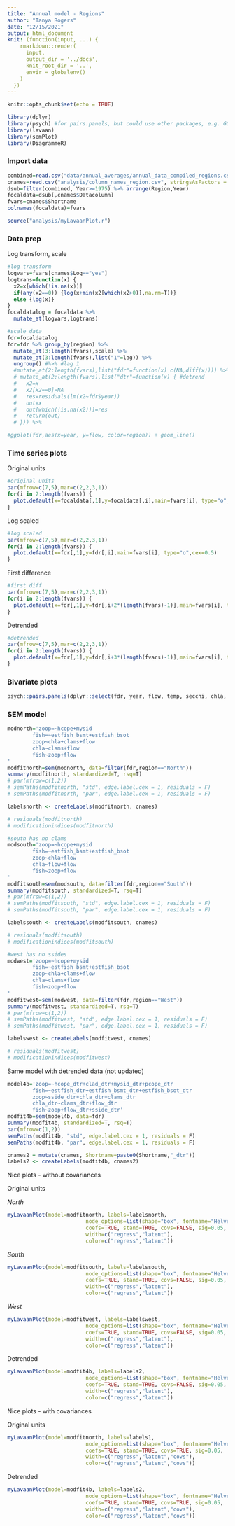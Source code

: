```yaml
---
title: "Annual model - Regions"
author: "Tanya Rogers"
date: "12/15/2021"
output: html_document
knit: (function(input, ...) {
    rmarkdown::render(
      input,
      output_dir = '../docs',
      knit_root_dir = '..',
      envir = globalenv()
    )
  })
---
```


```r
knitr::opts_chunk$set(echo = TRUE)
```

```r
library(dplyr)
library(psych) #for pairs.panels, but could use other packages, e.g. GGalley
library(lavaan)
library(semPlot)
library(DiagrammeR)
```

### Import data

```r
combined=read.csv("data/annual_averages/annual_data_compiled_regions.csv",stringsAsFactors = F)
cnames=read.csv("analysis/column_names_region.csv", stringsAsFactors = F)
dsub=filter(combined, Year>=1975) %>% arrange(Region,Year)
focaldata=dsub[,cnames$Datacolumn]
fvars=cnames$Shortname
colnames(focaldata)=fvars

source("analysis/myLavaanPlot.r")
```

### Data prep

Log transform, scale

```r
#log transform
logvars=fvars[cnames$Log=="yes"]
logtrans=function(x) {
  x2=x[which(!is.na(x))]
  if(any(x2==0)) {log(x+min(x2[which(x2>0)],na.rm=T))}
  else {log(x)}
}
focaldatalog = focaldata %>% 
  mutate_at(logvars,logtrans)

#scale data
fdr=focaldatalog
fdr=fdr %>% group_by(region) %>% 
  mutate_at(3:length(fvars),scale) %>% 
  mutate_at(3:length(fvars),list("1"=lag)) %>% 
  ungroup() #%>% #lag 1
  #mutate_at(2:length(fvars),list("fdr"=function(x) c(NA,diff(x)))) %>% #first difference
  # mutate_at(2:length(fvars),list("dtr"=function(x) { #detrend
  #   x2=x
  #   x2[x2==0]=NA
  #   res=residuals(lm(x2~fdr$year))
  #   out=x
  #   out[which(!is.na(x2))]=res
  #   return(out)
  # })) %>%

#ggplot(fdr,aes(x=year, y=flow, color=region)) + geom_line()
```

### Time series plots

Original units

```r
#original units
par(mfrow=c(7,5),mar=c(2,2,3,1))
for(i in 2:length(fvars)) {
  plot.default(x=focaldata[,1],y=focaldata[,i],main=fvars[i], type="o",cex=0.5)
}
```

Log scaled

```r
#log scaled
par(mfrow=c(7,5),mar=c(2,2,3,1))
for(i in 2:length(fvars)) {
  plot.default(x=fdr[,1],y=fdr[,i],main=fvars[i], type="o",cex=0.5)
}
```

First difference

```r
#first diff
par(mfrow=c(7,5),mar=c(2,2,3,1))
for(i in 2:length(fvars)) {
  plot.default(x=fdr[,1],y=fdr[,i+2*(length(fvars)-1)],main=fvars[i], type="o",cex=0.5)
}
```

Detrended

```r
#detrended
par(mfrow=c(7,5),mar=c(2,2,3,1))
for(i in 2:length(fvars)) {
  plot.default(x=fdr[,1],y=fdr[,i+3*(length(fvars)-1)],main=fvars[i], type="o",cex=0.5)
}
```

### Bivariate plots

```r
psych::pairs.panels(dplyr::select(fdr, year, flow, temp, secchi, chla, hcope, clad, pcope, mysid, estfish, sside, clams, dophos),lm = T, bg=c("red","yellow","blue")[factor(fdr$region)],pch=21)
```

### SEM model

```r
modnorth='zoop=~hcope+mysid
        fish=~estfish_bsmt+estfish_bsot
        zoop~chla+clams+flow
        chla~clams+flow
        fish~zoop+flow
'
modfitnorth=sem(modnorth, data=filter(fdr,region=="North"))
summary(modfitnorth, standardized=T, rsq=T)
# par(mfrow=c(1,2))
# semPaths(modfitnorth, "std", edge.label.cex = 1, residuals = F)
# semPaths(modfitnorth, "par", edge.label.cex = 1, residuals = F)

labelsnorth <- createLabels(modfitnorth, cnames)

# residuals(modfitnorth)
# modificationindices(modfitnorth)
```

```r
#south has no clams
modsouth='zoop=~hcope+mysid
        fish=~estfish_bsmt+estfish_bsot
        zoop~chla+flow
        chla~flow+flow
        fish~zoop+flow
'
modfitsouth=sem(modsouth, data=filter(fdr,region=="South"))
summary(modfitsouth, standardized=T, rsq=T)
# par(mfrow=c(1,2))
# semPaths(modfitsouth, "std", edge.label.cex = 1, residuals = F)
# semPaths(modfitsouth, "par", edge.label.cex = 1, residuals = F)

labelssouth <- createLabels(modfitsouth, cnames)

# residuals(modfitsouth)
# modificationindices(modfitsouth)
```

```r
#west has no ssides
modwest='zoop=~hcope+mysid
        fish=~estfish_bsmt+estfish_bsot
        zoop~chla+clams+flow
        chla~clams+flow
        fish~zoop+flow
'
modfitwest=sem(modwest, data=filter(fdr,region=="West"))
summary(modfitwest, standardized=T, rsq=T)
# par(mfrow=c(1,2))
# semPaths(modfitwest, "std", edge.label.cex = 1, residuals = F)
# semPaths(modfitwest, "par", edge.label.cex = 1, residuals = F)

labelswest <- createLabels(modfitwest, cnames)

# residuals(modfitwest)
# modificationindices(modfitwest)
```

Same model with detrended data (not updated)

```r
model4b='zoop=~hcope_dtr+clad_dtr+mysid_dtr+pcope_dtr
        fish=~estfish_dtr+estfish_bsmt_dtr+estfish_bsot_dtr
        zoop~sside_dtr+chla_dtr+clams_dtr
        chla_dtr~clams_dtr+flow_dtr
        fish~zoop+flow_dtr+sside_dtr'
modfit4b=sem(model4b, data=fdr)
summary(modfit4b, standardized=T, rsq=T)
par(mfrow=c(1,2))
semPaths(modfit4b, "std", edge.label.cex = 1, residuals = F)
semPaths(modfit4b, "par", edge.label.cex = 1, residuals = F)

cnames2 = mutate(cnames, Shortname=paste0(Shortname,"_dtr"))
labels2 <- createLabels(modfit4b, cnames2)
```

Nice plots - without covariances

Original units

*North*

```r
myLavaanPlot(model=modfitnorth, labels=labelsnorth,
						 node_options=list(shape="box", fontname="Helvetica"), 
						 coefs=TRUE, stand=TRUE, covs=FALSE, sig=0.05, 
						 width=c("regress","latent"),
						 color=c("regress","latent"))
```

*South*

```r
myLavaanPlot(model=modfitsouth, labels=labelssouth,
						 node_options=list(shape="box", fontname="Helvetica"), 
						 coefs=TRUE, stand=TRUE, covs=FALSE, sig=0.05, 
						 width=c("regress","latent"),
						 color=c("regress","latent"))
```

*West*

```r
myLavaanPlot(model=modfitwest, labels=labelswest,
						 node_options=list(shape="box", fontname="Helvetica"), 
						 coefs=TRUE, stand=TRUE, covs=FALSE, sig=0.05, 
						 width=c("regress","latent"),
						 color=c("regress","latent"))

```

Detrended

```r
myLavaanPlot(model=modfit4b, labels=labels2, 
						 node_options=list(shape="box", fontname="Helvetica"), 
						 coefs=TRUE, stand=TRUE, covs=FALSE, sig=0.05, 
						 width=c("regress","latent"),
						 color=c("regress","latent"))
```

Nice plots - with covariances

Original units

```r
myLavaanPlot(model=modfitnorth, labels=labels1, 
						 node_options=list(shape="box", fontname="Helvetica"), 
						 coefs=TRUE, stand=TRUE, covs=TRUE, sig=0.05, 
						 width=c("regress","latent","covs"),
						 color=c("regress","latent","covs"))

```

Detrended

```r
myLavaanPlot(model=modfit4b, labels=labels2, 
						 node_options=list(shape="box", fontname="Helvetica"), 
						 coefs=TRUE, stand=TRUE, covs=TRUE, sig=0.05, 
						 width=c("regress","latent","covs"),
						 color=c("regress","latent","covs"))
```



